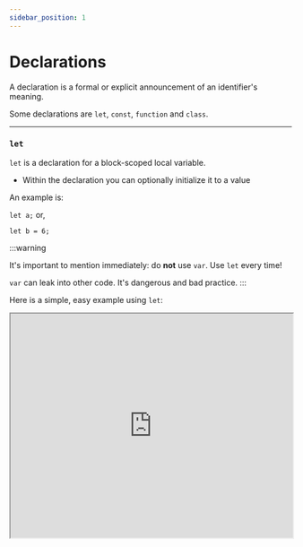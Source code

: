 ```yaml
---
sidebar_position: 1
---
```


# Declarations

A declaration is a formal or explicit announcement of an identifier's meaning.

Some declarations are `let`, `const`, `function` and `class`.

---


### `let`

`let` is a declaration for a block-scoped local variable. 

- Within the declaration you can optionally initialize it to a value

An example is:

`let a;` or, 

`let b = 6;`

:::warning

It's important to mention immediately: do **not** use `var`. Use `let` every time! 

`var` can leak into other code. It's dangerous and bad practice.
:::

Here is a simple, easy example using `let`:

<iframe
    src="https://hlab.app/s/docs/let_hbook"
    width="100%"
    height="400px" />

:::info

A type is not required in a declaration in Hedgehog Script. It is a dynamic language.

:::

- The declaration is block-scoped and local. 

    - In the example above, the declaration `let x = 2;` dissolves after the `if` conditional.

- If used in a loop, the variable declared by `let` would dissolve after the loop.

Let's show an example of this concept:

<iframe
    src="https://hlab.app/s/docs/letex2_hbook"
    width="100%"
    height="500px" />

:::info

If one is interested in why `var` is objected to, consider this article explaining some reasons: [Why Var is Obsolete](https://javascript.plainenglish.io/4-reasons-why-var-is-considered-obsolete-in-modern-javascript-a30296b5f08f)
:::

---

### `const` 

A declaration using `const` is quite similar to `let`.

The difference is that `const` variables can't be redeclared or reassigned.

`const` also has a block scope.

Here is an example displaying the difference:

<iframe
    src="https://hlab.app/s/docs/constex_hbook"
    width="100%"
    height="400px" />

---

### `function`

Using the identifier `function` lets one declare a function.

Unlike a variable, one must initialize a function's parameters and code statements in Hedgehog Script:

<iframe
    src="https://hlab.app/s/docs/funcdeclarationex_hbook"
    width="100%"
    height="500px" />

:::info

In the example above, the parameters are numbers then strings!

That's because Hedgehog Script is dynamically typed.

:::

---

### `class`

Just like a `function` declaration, one uses `class` declarations in a similar way.

Some additional things classes can do (functions can too in some cases, but it's messy) are:

- Classes can be redeclared

- Class names are optional

Here is an example displaying the variety of class declarations:

<iframe
    src="https://hlab.app/s/docs/classdeclarationex_hbook"
    width="100%"
    height="800px" />

---

:::tip

You may see this before the functions or classes section. 

Visit **[Hedgehog Script Functions](/Functions/Functions.mdx)** and **[Hedgehog Script Classes](/Classes/Classes.mdx)** for information about them.

:::